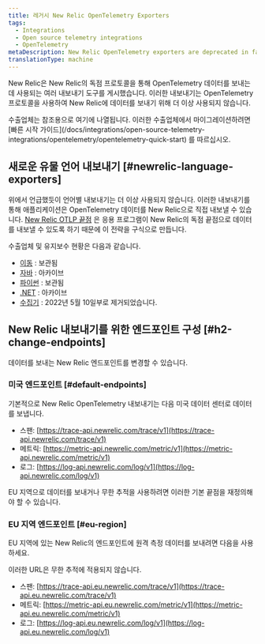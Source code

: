 ```yaml
---
title: 레거시 New Relic OpenTelemetry Exporters
tags:
  - Integrations
  - Open source telemetry integrations
  - OpenTelemetry
metaDescription: New Relic OpenTelemetry exporters are deprecated in favor of the OTLP endpoint.
translationType: machine
---
```


New Relic은 New Relic의 독점 프로토콜을 통해 OpenTelemetry 데이터를 보내는 데 사용되는 여러 내보내기 도구를 게시했습니다. 이러한 내보내기는 OpenTelemetry 프로토콜을 사용하여 New Relic에 데이터를 보내기 위해 더 이상 사용되지 않습니다.

<Callout variant="important">
  수출업체는 참조용으로 여기에 나열됩니다. 이러한 수출업체에서 마이그레이션하려면 [빠른 시작 가이드](/docs/integrations/open-source-telemetry-integrations/opentelemetry/opentelemetry-quick-start) 를 따르십시오.
</Callout>

## 새로운 유물 언어 내보내기 [#newrelic-language-exporters]

위에서 언급했듯이 언어별 내보내기는 더 이상 사용되지 않습니다. 이러한 내보내기를 통해 애플리케이션은 OpenTelemetry 데이터를 New Relic으로 직접 내보낼 수 있습니다. [New Relic OTLP 끝점](#native-otlp) 은 응용 프로그램이 New Relic의 독점 끝점으로 데이터를 내보낼 수 있도록 하기 때문에 이 전략을 구식으로 만듭니다.

수출업체 및 유지보수 현황은 다음과 같습니다.

* [이동](https://github.com/newrelic/opentelemetry-exporter-go) : 보관됨
* [자바](https://github.com/newrelic/opentelemetry-exporter-java) : 아카이브
* [파이썬](https://github.com/newrelic/opentelemetry-exporter-python) : 보관됨
* [.NET](https://github.com/newrelic/newrelic-telemetry-sdk-dotnet/tree/main/src/NewRelic.OpenTelemetry) : 아카이브
* [수집기](https://github.com/open-telemetry/opentelemetry-collector-contrib/tree/v0.50.0/exporter/newrelicexporter) : 2022년 5월 10일부로 제거되었습니다.

## New Relic 내보내기를 위한 엔드포인트 구성 [#h2-change-endpoints]

데이터를 보내는 New Relic 엔드포인트를 변경할 수 있습니다.

### 미국 엔드포인트 [#default-endpoints]

기본적으로 New Relic OpenTelemetry 내보내기는 다음 미국 데이터 센터로 데이터를 보냅니다.

* 스팬: [https://trace-api.newrelic.com/trace/v1](https://trace-api.newrelic.com/trace/v1)
* 메트릭: [https://metric-api.newrelic.com/metric/v1](https://metric-api.newrelic.com/metric/v1)
* 로그: [https://log-api.newrelic.com/log/v1](https://log-api.newrelic.com/log/v1)

EU 지역으로 데이터를 보내거나 무한 추적을 사용하려면 이러한 기본 끝점을 재정의해야 할 수 있습니다.

### EU 지역 엔드포인트 [#eu-region]

EU 지역에 있는 New Relic의 엔드포인트에 원격 측정 데이터를 보내려면 다음을 사용하세요.

<Callout variant="tip">
  이러한 URL은 무한 추적에 적용되지 않습니다.
</Callout>

* 스팬: [https://trace-api.eu.newrelic.com/trace/v1](https://trace-api.eu.newrelic.com/trace/v1)
* 메트릭: [https://metric-api.eu.newrelic.com/metric/v1](https://metric-api.eu.newrelic.com/metric/v1)
* 로그: [https://log-api.eu.newrelic.com/log/v1](https://log-api.eu.newrelic.com/log/v1)